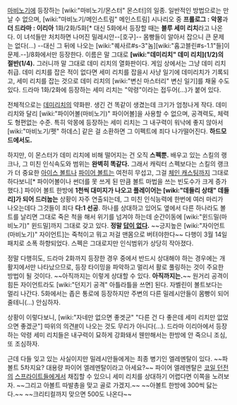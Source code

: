 [[마비노기]]에 등장하는 [wiki:"마비노기/몬스터" 몬스터]의 일종. 일반적인 방법으로는 만날 수 없으며, [wiki:"마비노기/메인스트림" 메인스트림] 시나리오 중 '''프롤로그 : 악몽'''과 '''더 드라마 : 이리아''' 1화/2화/5화[* 대신 5화에서 등장할 때는 '''블루 세미 리치'''라고 나온다. 이 녀석들만 처치하면 나머진 밀레시안--[호구]-- 몸빵들이 알아서 잡으니 큰 문제는 없다(...) --대신 그 뒤에 나오는 [wiki:"퀘사르#s-3"놈][wiki:"홉고블린#s-1.1"들]이 문제.--]/8화에서만 등장한다. 이름은 말 그대로 '''[wiki:"데미리치" 데미 리치](1/2)의 절반(1/4).''' 그러니까 말 그대로 데미 리치의 열화판이다. 게임 상에서는 그냥 데미 리치 취급. 데미 리치를 잡은 적이 없다면 세미 리치를 잡을시 사냥 일기에 데미리치가 기록되고, 세미 리치를 잡는 것으로 데미 리치의 [wiki:"변신 마스터리" 변신 일기]를 채울 수도 있다. 드라마 1화/2화에 등장하는 세미 리치는 "악령"이라는 접두어(...)가 붙어 있다.

전체적으로는 [[데미리치]]의 약화판. 생긴 건 똑같이 생겼는데 크기가 엄청나게 작다. 데미 리치와 달리 [wiki:"파이어볼(마비노기)" 파이어볼]을 사용할 수 없으며, 공격력도, 체력도 형편없는 수준. 특히 악몽에 등장하는 세미 리치는 그 내구력이 워낙에 좋지 않아서 [wiki:"마비노기/펫" 하데스] 같은 걸 소환하면 그 이펙트에 죄다 나가떨어진다. '''하드모드에서도.'''

하지만, 이 몬스터가 데미 리치에 비해 떨어지는 건 오직 '''스펙뿐.''' 배우고 있는 스킬의 랭크나, 그 미친 인식속도와 범위는 '''완벽히 똑같다.''' 그래서 캐릭터 스펙보다는 스킬의 랭크가 더 중요한 [[아이스 볼트]]나 [[파이어 볼트]]는 여전히 무섭고, 그걸 [[체인 캐스팅]]까지 그대로 하다보니[* 파이어볼이나 썬더를 못 쓰게 된 만큼 볼트 마법을 쓰는 빈도수가 크게 증가했다.] 파이어 볼트 한방에 '''1천씩 대미지가 나오고 플레이어는 [wiki:"데들리 상태" 데들리]가 되어 드러눕는''' 상황이 자주 연출되는데, 그 미친 인식능력에 한번에 여러 마리가 나오는데다 그것들이 죄다 '''다:1 선공'''. 하나를 상대하고 있어도 옆에서 다른 하나라도 볼트를 날리면 그대로 죽은 척을 해서 위기를 넘겨야 하는데 순간이동에 [wiki:"윈드밀(마비노기)" 윈드밀]까지 그대로 갖고 있다. '''정말 [[답이 없다]].''' ~~긍지높은 [wiki:"자이언트(마비노기)" 자이언트]는 죽척이고 뭐고 저걸 맨몸으로 버텨야한다~~ 다행이 3월 14일 패치로 소폭 하향되었다. 스펙은 그대로지만 인식범위가 상당히 작아졌다.

정말 다행히도, 드라마 2화까지 등장한 경우 중에서 반드시 상대해야 하는 경우에는 개활지에서만 나타났으므로, 등장 타이밍을 파악하고 멀리서 활로 풀링하는 것이 주요한 방법이 될 것이다. ~~아직까지는 이렇게 상대할 수 있다. '''아직까지는.'''~~ 원거리 공격이 힘든 자이언트라도 [wiki:"던지기 공격" 아틀라틀을 쓰면] 된다. 자벨린이 볼트보다는 멀리 나간다. 5화에서는 좁은 통로에 등장하지만 주변의 다른 밀레시안들이 몸빵이 되어 줄테니(...) 안심하자.

상황이 이렇다보니, [wiki:"자네만 없으면 좋겟군" "다른 건 다 좋은데 세미 리치만 없었으면 좋겠군"] 따위의 의견[http://mabinogi.gameabout.com/forum/view.ga?id=82&row_no=15203&page=1&sort=1&sw=1 #]이 나오는 것도 무리가 아니다(...). 드라마 이리아에서 등장하는 악령 세미 리치들은 내구력이 묘하게 강화돼서 웬만해서는 한방에 안 죽으니 조심, 또 조심하자.

근데 다들 잊고 있는 사실이지만 밀레시안들에게는 최종 병기인 엘레멘탈이 있다. ~~파볼트 5차지요? 대용량 파이어 엘레멘탈이라고 아세요?~~ 파이어 엘레멘탈은 [[코일 던전]]의 [[스프라이트]]들에게서 채집할 수 있으니 세미 리치를 상대하기 어렵다면 이쪽을 노려보자. ~~그리고 아볼트 따발총을 맞고 골로 가겠지.~~ ~~아볼트 한방에 300씩 닳는다.~~ ~~크리티컬까지 맞으면 500도 나온다~~

